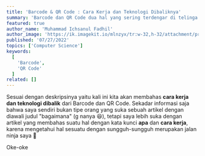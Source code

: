 ```yaml
---
title: 'Barcode & QR Code : Cara Kerja dan Teknologi Dibaliknya'
summary: 'Barcode dan QR Code dua hal yang sering terdengar di telinga kita namun sangat asing di otak kita, mari kita membahasnya.'
featured: true
author_name: 'Muhammad Ichsanul Fadhil'
author_image: 'https://ik.imagekit.io/mlnzyx/tr:w-32,h-32/attachment/profile.webp'
published: '07/27/2022'
topics: ['Computer Science']
keywords:
  [
    'Barcode',
    'QR Code'
  ]
related: []
---
```


Sesuai dengan deskripsinya yaitu kali ini kita akan membahas **cara kerja dan teknologi dibalik** dari Barcode dan QR Code. Sekadar informasi saja bahwa saya sendiri bukan tipe orang yang suka sebuah artikel dengan diawali judul "bagaimana" (g nanya 😆), tetapi saya lebih suka dengan artikel yang membahas suatu hal dengan kata kunci **apa** dan **cara kerja**, karena mengetahui hal sesuatu dengan sungguh-sungguh merupakan jalan ninja saya 🥷

Oke-oke